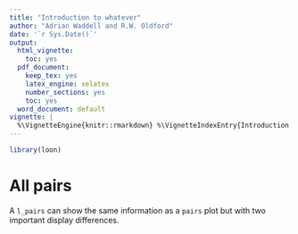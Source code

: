 ```yaml
---
title: "Introduction to whatever"
author: "Adrian Waddell and R.W. Oldford"
date: '`r Sys.Date()`'
output:
  html_vignette:
    toc: yes
  pdf_document:
    keep_tex: yes
    latex_engine: xelatex
    number_sections: yes
    toc: yes
  word_document: default
vignette: |
  %\VignetteEngine{knitr::rmarkdown} %\VignetteIndexEntry{Introduction to zenplots}
---
```


```r
library(loon)
```

# All pairs

A `l_pairs` can show the same information as a `pairs` plot but with two important display differences.
